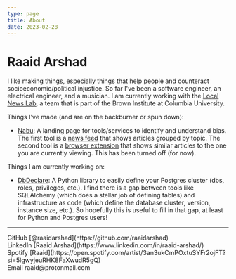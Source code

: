 ```yaml
---
type: page
title: About
date: 2023-02-28
---
```


# Raaid Arshad

I like making things, especially things that help people and counteract socioeconomic/political injustice. So far I've been a software engineer, an electrical engineer, and a musician.
I am currently working with the [Local News Lab](https://lnl.brown.columbia.edu/), a team that is part of the Brown Institute at Columbia University.


Things I've made (and are on the backburner or spun down):
- [Nabu](https://nabu.news): A landing page for tools/services to identify and understand bias. The first tool is a [news feed](https://www.nabu.news/latest) that shows articles grouped by topic. The second tool is a [browser extension](https://www.nabu.news) that shows similar articles to the one you are currently viewing. This has been turned off (for now).

Things I am currently working on:
- [DbDeclare](https://github.com/raaidarshad/dbdeclare): A Python library to easily define your Postgres cluster (dbs, roles, privileges, etc.). I find there is a gap between tools like SQLAlchemy (which does a stellar job of defining tables) and infrastructure as code (which define the database cluster, version, instance size, etc.). So hopefully this is useful to fill in that gap, at least for Python and Postgres users!


---

<div>
  GitHub [@raaidarshad](https://github.com/raaidarshad)
  <br />
  LinkedIn [Raaid Arshad](https://www.linkedin.com/in/raaid-arshad/)
  <br />
  Spotify [Raaid](https://open.spotify.com/artist/3an3ukCmPOxtuSYFr2ojFT?si=5lgwyjeuRHK8FaXwudR5gQ)
  <br />
  Email raaid@protonmail.com
</div>
